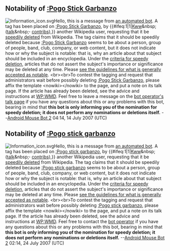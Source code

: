 <article id="12245270" title=User talk:Pcwag>
	<talkpage id="12245270" title="User talk:Pcwag">

==Notability of [[:Pogo Stick Garbanzo]]==
[[Image:Information_icon.svg|left]]Hello, this is a message from [[User:Android Mouse Bot 2|an automated bot]]. A tag has been placed on [[:Pogo Stick Garbanzo]], by {{#ifeq:1|1|[[User:Kww|Kww]]&amp;nbsp;([[User talk:Kww|talk]]&amp;nbsp;'''·''' [[Special:Contributions/Kww|contribs]]),}} another Wikipedia user, requesting that it be [[Wikipedia:Speedy deletions|speedily deleted]] from Wikipedia. The tag claims that it should be speedily deleted because [[:Pogo Stick Garbanzo]] seems to be about a person, group of people, band, club, company, or web content, but it does not indicate how or why the subject is notable: that is, why an article about that subject should be included in an encyclopedia. Under the [[WP:CSD#Articles|criteria for speedy deletion]], articles that do not assert the subject's importance or significance may be deleted at any time. Please [[Wikipedia:Notability|see the guidelines for what is generally accepted as notable]]. &lt;br&gt;&lt;br&gt;To contest the tagging and request that administrators wait before possibly deleting [[:Pogo Stick Garbanzo]], please affix the template &lt;nowiki&gt;{{hangon}}&lt;/nowiki&gt; to the page, and put a note on its talk page. If the article has already been deleted, see the advice and instructions at [[WP:WMD]]. Feel free to leave a message on the [[User talk:Android Mouse|bot operator's talk page]] if you have any questions about this or any problems with this bot, bearing in mind that '''this bot is only informing you of the nomination for speedy deletion; it does not perform any nominations or deletions itself.''' --[[User:Android Mouse Bot 2|Android Mouse Bot 2]] 04:14, 14 July 2007 (UTC)
==Notability of [[:Pogo stick garbanzo]]==
[[Image:Information_icon.svg|left]]Hello, this is a message from [[User:Android Mouse Bot 2|an automated bot]]. A tag has been placed on [[:Pogo stick garbanzo]], by {{#ifeq:1|1|[[User:Kww|Kww]]&amp;nbsp;([[User talk:Kww|talk]]&amp;nbsp;'''·''' [[Special:Contributions/Kww|contribs]]),}} another Wikipedia user, requesting that it be [[Wikipedia:Speedy deletions|speedily deleted]] from Wikipedia. The tag claims that it should be speedily deleted because [[:Pogo stick garbanzo]] seems to be about a person, group of people, band, club, company, or web content, but it does not indicate how or why the subject is notable: that is, why an article about that subject should be included in an encyclopedia. Under the [[WP:CSD#Articles|criteria for speedy deletion]], articles that do not assert the subject's importance or significance may be deleted at any time. Please [[Wikipedia:Notability|see the guidelines for what is generally accepted as notable]]. &lt;br&gt;&lt;br&gt;To contest the tagging and request that administrators wait before possibly deleting [[:Pogo stick garbanzo]], please affix the template &lt;nowiki&gt;{{hangon}}&lt;/nowiki&gt; to the page, and put a note on its talk page. If the article has already been deleted, see the advice and instructions at [[WP:WMD]]. Feel free to contact the [[User:Android Mouse Bot 2|bot operator]] if you have any questions about this or any problems with this bot, bearing in mind that '''this bot is only informing you of the nomination for speedy deletion; it does not perform any nominations or deletions itself.''' --[[User:Android Mouse Bot 2|Android Mouse Bot 2]] 02:14, 24 July 2007 (UTC)
	</talkpage>
</article>